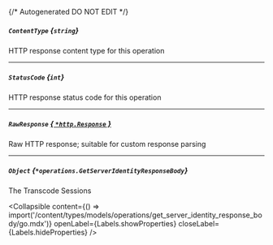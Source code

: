 {/* Autogenerated DO NOT EDIT  */}

##### `ContentType` *{`string`}*
HTTP response content type for this operation

---
##### `StatusCode` *{`int`}*
HTTP response status code for this operation

---
##### `RawResponse` [*{ `*http.Response` }*](https://pkg.go.dev/net/http#Response)
Raw HTTP response; suitable for custom response parsing

---
##### `Object` *{`*operations.GetServerIdentityResponseBody`}*
The Transcode Sessions

<Collapsible content={() => import('/content/types/models/operations/get_server_identity_response_body/go.mdx')} openLabel={Labels.showProperties} closeLabel={Labels.hideProperties} />



